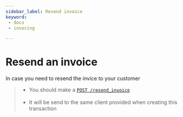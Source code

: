 ```yaml
---
sidebar_label: Resend invoice
keyword: 
 - docs
 - invocing 

---
```


# Resend an invoice

In case you need to resend the invice to your customer 

> - You should make a <u>[`POST /resend_invoice`](../../../api/gateway/purchases-resend-invoice)</u> <br></br>
> - It will be send to the same client provided when creating this transaction
